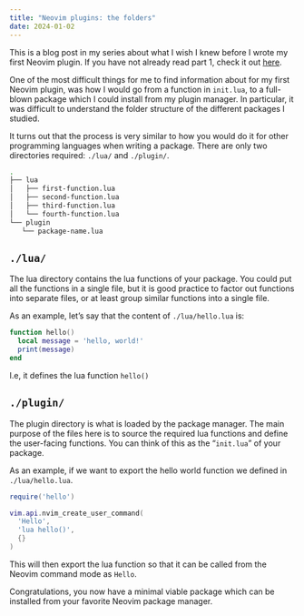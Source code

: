 ```yaml
---
title: "Neovim plugins: the folders"
date: 2024-01-02
---
```


::: {.callout-note}
This is a blog post in my series about what I wish I knew before I wrote my
first Neovim plugin. If you have not already read part 1, check it out
[here](./nvim-lua.qmd).
:::

One of the most difficult things for me to find information about for my first
Neovim plugin, was how I would go from a function in `init.lua`, to a full-blown
package which I could install from my plugin manager. In particular, it was
difficult to understand the folder structure of the different packages I
studied.

It turns out that the process is very similar to how you would do it for other
programming languages when writing a package. There are only two
directories required: `./lua/` and `./plugin/`.

```sh
.
├── lua
│   ├── first-function.lua
│   ├── second-function.lua
│   ├── third-function.lua
│   └── fourth-function.lua
└── plugin
   └── package-name.lua
```

## `./lua/`

The lua directory contains the lua functions of your package. You could put all
the functions in a single file, but it is good practice to factor out functions
into separate files, or at least group similar functions into a single file.

As an example, let's say that the content of `./lua/hello.lua` is:

```lua
function hello()
  local message = 'hello, world!'
  print(message)
end
```

I.e, it defines the lua function `hello()`

## `./plugin/`

The plugin directory is what is loaded by the package manager. The main purpose
of the files here is to source the required lua functions and define the
user-facing functions. You can think of this as the "`init.lua`" of your package.

As an example, if we want to export the hello world function we defined in 
`./lua/hello.lua`.

```lua
require('hello')

vim.api.nvim_create_user_command(
  'Hello',
  'lua hello()',
  {}
)
```

This will then export the lua function so that it can be called from the Neovim 
command mode as `Hello`.

Congratulations, you now have a minimal viable package which can be installed
from your favorite Neovim package manager.
